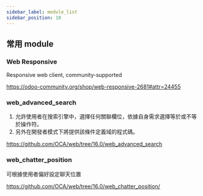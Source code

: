 ```yaml
---
sidebar_label: module_list
sidebar_position: 10
---
```


## 常用 module

### Web Responsive

Responsive web client, community-supported

https://odoo-community.org/shop/web-responsive-2681#attr=24455

### web_advanced_search

1. 允許使用者在搜索引擎中，選擇任何關聯欄位，依據自身需求選擇等於或不等於操作符。
2. 另外在開發者模式下將提供該條件定義域的程式碼。

https://github.com/OCA/web/tree/16.0/web_advanced_search

### web_chatter_position

可根據使用者偏好設定聊天位置

https://github.com/OCA/web/tree/16.0/web_chatter_position/
